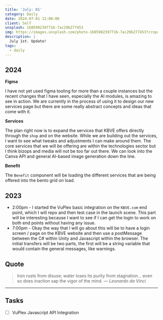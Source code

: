 ```yaml
---
title: 'July: 01'
category: Daily
date: 2024-07-01 12:00:00
client: Self
unsplash: 1685902397716-7ac29b277453
img: https://images.unsplash.com/photo-1685902397716-7ac29b277453?crop=entropy&cs=srgb&fm=jpg&ixid=MnwzNjM5Nzd8MHwxfHJhbmRvbXx8fHx8fHx8fDE2ODE3NDg2ODY&ixlib=rb-4.0.3&q=85
description: |
  July 1st. Update!
tags:
  - daily
---
```



## 2024

**Figma**

I have not yet used figma tooling for more than a couple instances but the recent changes that I have seen, especially the AI modules, is amazing to see in action.
We are currently in the process of using it to design our new services page but there are some really abstract concepts and ideas that come with it.

**Services**

The plan right now is to expand the services that KBVE offers directly through the `shop` and on the website.
While we are building out the services, I want to see what tweaks and adjustments I can make around them.
The core services that we will be offering are within the technologies sector but I think bizops and media will not be too far out there.
We can look into the Canva API and general AI-based image generation down the line.

**Benefit**

The `Benefit` component will be loading the different services that are being offered into the bento grid on load.


<Adsense />

## 2023
- 2:00pm - I started the VuPlex basic integration on the `KBVE.com` end point, which I will repo and then test case in the launch scene. This part will be interesting because I want to see if I can get the login to work on both end points without having any issue. 
- 7:00pm - Okay the way that I will go about this will be to have a login screen / page on the KBVE website and then use a postMessage between the C# within Unity and Javascript within the browser. The initial transfers will be two parts, the first will be a string variable that would contain the general messages, like warnings. 

## Quote

> Iron rusts from disuse; water loses its purity from stagnation... even so does inaction sap the vigor of the mind.
> — <cite>Leonardo da Vinci</cite>

---

## Tasks

- [ ] VuPlex Javascript API Integration